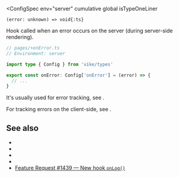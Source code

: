 
<ConfigSpec
  env="server"
  cumulative
  global
  isTypeOneLiner
>
`(error: unknown) => void{:ts}`
</ConfigSpec>

Hook called when an error occurs on the server (during <Link href="/ssr">server-side rendering</Link>).

```ts
// pages/+onError.ts
// Environment: server

import type { Config } from 'vike/types'

export const onError: Config['onError'] = (error) => {
  // ...
}
```

It's usually used for error tracking, see <Link href="/error-tracking#server-side" />.

For tracking errors on the client-side, see <Link href="/error-tracking#client-side" />.

## See also

- <Link href="/error-tracking" />
- <Link href="/error-page" />
 - <Link href="/debug#verbose-errors" />
- <Link href="/hooks" />
- [Feature Request #1439 — New hook `onLog()`](https://github.com/vikejs/vike/issues/1438)
